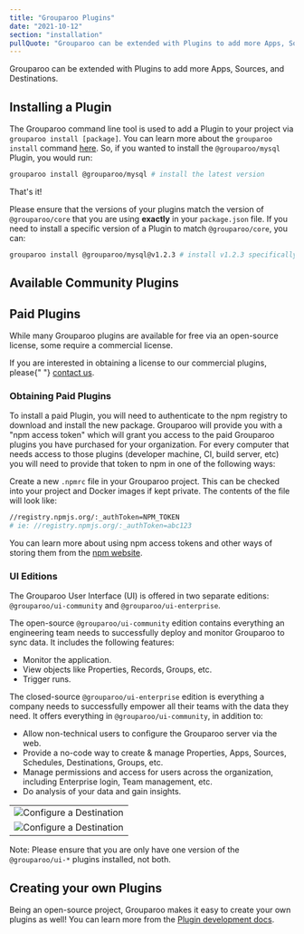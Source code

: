 ```yaml
---
title: "Grouparoo Plugins"
date: "2021-10-12"
section: "installation"
pullQuote: "Grouparoo can be extended with Plugins to add more Apps, Sources, and Destinations."
---
```


Grouparoo can be extended with Plugins to add more Apps, Sources, and Destinations.

## Installing a Plugin

The Grouparoo command line tool is used to add a Plugin to your project via `grouparoo install [package]`. You can learn more about the `grouparoo install` command [here](/docs/cli/setup). So, if you wanted to install the `@grouparoo/mysql` Plugin, you would run:

```bash
grouparoo install @grouparoo/mysql # install the latest version
```

That's it!

Please ensure that the versions of your plugins match the version of `@grouparoo/core` that you are using **exactly** in your `package.json` file. If you need to install a specific version of a Plugin to match `@grouparoo/core`, you can:

```bash
grouparoo install @grouparoo/mysql@v1.2.3 # install v1.2.3 specifically
```

## Available Community Plugins

<PluginsList />

## Paid Plugins

While many Grouparoo plugins are available for free via an open-source license, some require a commercial license.

<Alert variant="primary">
  If you are interested in obtaining a license to our commercial plugins, please{" "}
  <a href="/meet">contact us</a>.
</Alert>

### Obtaining Paid Plugins

To install a paid Plugin, you will need to authenticate to the npm registry to download and install the new package. Grouparoo will provide you with a "npm access token" which will grant you access to the paid Grouparoo plugins you have purchased for your organization. For every computer that needs access to those plugins (developer machine, CI, build server, etc) you will need to provide that token to npm in one of the following ways:

Create a new `.npmrc` file in your Grouparoo project. This can be checked into your project and Docker images if kept private. The contents of the file will look like:

```bash
//registry.npmjs.org/:_authToken=NPM_TOKEN
# ie: //registry.npmjs.org/:_authToken=abc123
```

You can learn more about using npm access tokens and other ways of storing them from the [npm website](https://docs.npmjs.com/using-private-packages-in-a-ci-cd-workflow).

### UI Editions

The Grouparoo User Interface (UI) is offered in two separate editions: `@grouparoo/ui-community` and `@grouparoo/ui-enterprise`.

The open-source `@grouparoo/ui-community` edition contains everything an engineering team needs to successfully deploy and monitor Grouparoo to sync data. It includes the following features:

- Monitor the application.
- View objects like Properties, Records, Groups, etc.
- Trigger runs.

The closed-source `@grouparoo/ui-enterprise` edition is everything a company needs to successfully empower all their teams with the data they need. It offers everything in `@grouparoo/ui-community`, in addition to:

- Allow non-technical users to configure the Grouparoo server via the web.
- Provide a no-code way to create & manage Properties, Apps, Sources, Schedules, Destinations, Groups, etc.
- Manage permissions and access for users across the organization, including Enterprise login, Team management, etc.
- Do analysis of your data and gain insights.

<table>
  <tbody>
    <tr>
      <td>
        <Image
          thumbnail
          src="docs/guides/group-example-02.png"
          alt="Configure a Destination"
          width={1368}
          height={673}
        />
      </td>
    </tr>
    <tr>
      <td>
        <Image
          thumbnail
          src="docs/guides/add-new-destination-choose-groups.png"
          alt="Configure a Destination"
          width={1819}
          height={654}
        />
      </td>
    </tr>
  </tbody>
</table>

Note: Please ensure that you are only have one version of the `@grouparoo/ui-*` plugins installed, not both.

## Creating your own Plugins

Being an open-source project, Grouparoo makes it easy to create your own plugins as well! You can learn more from the [Plugin development docs](/docs/development/plugins).
